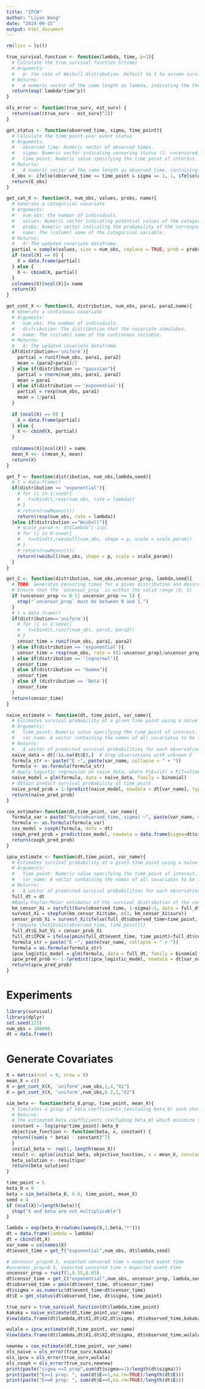 ```yaml
---
title: "IPCW"
author: "Liyan Wang"
date: "2024-09-15"
output: html_document
---
```


```r
rm(list = ls())
```

```r
true_survival_function <- function(lambda, time, p=1){
  # Calculate the true survival function S(time)
  # Arguments:
  #   p: the rate of Weibull distribution. Default to 1 to assume survival function follows exponential distribution.
  # Returns:
  #   A numeric vector of the same length as lambda, indicating the theoretical probability of survival at time
  return(exp(-lambda*time^p))
}

ols_error <- function(true_surv, est_surv) {
  return(sum((true_surv - est_surv)^2))
}
```

```r
get_status <- function(observed_time, sigma, time_point){
  # Calculate the time_point-year event status
  # Arguments:
  #   observed_time: Numeric vector of observed times.
  #   sigma: Numeric vector indicating censoring status (1: uncensored, 0: censored).
  #   time_point: Numeric value specifying the time point of interest.
  # Returns:
  #   A numeric vector of the same length as observed_time, containing the event indicator
  E_obs <- ifelse(observed_time <= time_point & sigma == 1, 1, ifelse(observed_time > time_point, 0, NA))
  return(E_obs)
}
```

```r
get_cat_X <- function(X, num_obs, values, probs, name){
  # Generate a categorical covariate
  # Arguments:
  #   num_obs: the number of individuals.
  #   values: Numeric vector indicating potential values of the categorical covariate.
  #   probs: Numeric vector indicating the probability of the corresponding value.
  #   name: The (column) name of the categorical variable.
  # Returns:
  #   X: The updated covariate dataframe.
  partial = sample(values, size = num_obs, replace = TRUE, prob = probs)
  if (ncol(X) == 0) {
    X = data.frame(partial)
  } else {
    X <- cbind(X, partial)
  }
  colnames(X)[ncol(X)]= name
  return(X)
}

get_cont_X <- function(X, distribution, num_obs, para1, para2,name){
  # Generate a continuous covariate
  # Arguments:
  #   num_obs: the number of individuals.
  #   distribution: The distribution that the covariate simulates.
  #   name: The (column) name of the continuous variable.
  # Returns:
  #   X: The updated covariate dataframe.
  if(distribution=='uniform'){
    partial = runif(num_obs, para1, para2)
    mean = (para2+para1)/2
  } else if(distribution == "gaussian"){
    partial = rnorm(num_obs, para1, para2)
    mean = para1
  } else if(distribution == 'exponential'){
    partial = rexp(num_obs, para1)
    mean = 1/para1
  }
  
  if (ncol(X) == 0) {
    X = data.frame(partial)
  } else {
    X <- cbind(X, partial)
  }
  
  colnames(X)[ncol(X)] = name
  mean_X <<- c(mean_X, mean)
  return(X)
}
```

```r
get_T <- function(distribution, num_obs,lambda,seed){
  # t = data.frame()
  if(distribution == "exponential"){
    # for (i in 1:seed){
    #   t=cbind(t,rexp(num_obs, rate = lambda))
    # }
    # return(rowMeans(t))
    return(rexp(num_obs, rate = lambda))
  }else if(distribution =="Weibull"){
    # scale_param <- dt$lambda^(-1/p)
    # for (i in 0:seed){
    #   t=cbind(t,rweibull(num_obs, shape = p, scale = scale_param))
    # }
    # return(rowMeans(t))
    return(rweibull(num_obs, shape = p, scale = scale_param))
  }
}
```

```r
get_C <- function(distribution, num_obs,uncensor_prop, lambda,seed){
  # TODO: Generates censoring times for a given distribution and desired proportion of uncensored observations.
  # Ensure that the `uncensor_prop` is within the valid range (0, 1)
  if (uncensor_prop <= 0 || uncensor_prop >= 1) {
    stop("`uncensor_prop` must be between 0 and 1.")
  }
  # t = data.frame()
  if(distribution=='uniform'){
    # for (i in 1:seed){
    #   t=cbind(t,runif(num_obs, para1, para2))
    # }
    censor_time = runif(num_obs, para1, para2)
  } else if(distribution == 'exponential'){
    censor_time = rexp(num_obs, rate = ((1-uncensor_prop)/uncensor_prop)*lambda) # this means P(T_i<C_i)=uncensored_prop
  } else if(distribution == 'lognormal'){
    censor_time 
  } else if(distribution == "Gamma"){
    censor_time 
  } else if (distribution == 'Beta'){
    censor_time 
  }
  return(censor_time)
}
```

```r
naive_estimate <- function(dt, time_point, var_name){
  # Estimates survival probability at a given time point using a naive logistic regression approach.
  # Arguments:
  #   time_point: Numeric value specifying the time point of interest.
  #   var_name: A vector containing the names of all covariates to be included in the model.
  # Returns:
  #   A vector of predicted survival probabilities for each observation at the specified time point.
  naive_data = dt[!is.na(dt$E),]  # drop observations with unknown E
  formula_str <- paste("E ~", paste(var_name, collapse = " + "))
  formula <- as.formula(formula_str)
  # Apply logistic regression on naive_data, where P(E=1|X) = P(T<=time_point|X)
  naive_model = glm(formula, data = naive_data, family = binomial)  
  # Obtain predict survival probability at time_point
  naive_pred_prob = 1-(predict(naive_model, newdata = dt[var_name], type = "response"))
  return(naive_pred_prob)
}
```

```r
cox_estimate<-function(dt,time_point, var_name){
  formula_var = paste("Surv(observed_time, sigma) ~", paste(var_name, collapse = " + "))
  formula <- as.formula(formula_var)
  cox_model = coxph(formula, data = dt)
  coxph_pred_prob = predict(cox_model, newdata = data.frame(sigma=dt$sigma,X1=dt$X1,X2=dt$X2, observed_time=rep(time_point, times=length(dt$sigma))), type="survival")
  return(coxph_pred_prob)
}
```

```r
ipcw_estimate <- function(dt,time_point, var_name){
  # Estimates survival probability at a given time point using a naive logistic regression approach with IPCW.
  # Arguments:
  #   time_point: Numeric value specifying the time point of interest.
  #   var_name: A vector containing the names of all covariates to be included in the model.
  # Returns:
  #   A vector of predicted survival probabilities for each observation at the specified time point with IPCW.
  full_dt = dt
  #Apply Kaplan-Meier estimator of the survival distribution of the censoring times
  km_censor_Xi = survfit(Surv(observed_time, 1-sigma)~1, data = full_dt)
  survest_Xi = stepfun(km_censor_Xi$time, c(1, km_censor_Xi$surv))
  censor_prob_Xi = survest_Xi(ifelse(full_dt$observed_time<time_point, full_dt$observed_time,time_point))
  # Compute \hat{G(min(observed_time, time_point))}
  full_dt$G_hat_Vi = censor_prob_Xi
  full_dt$IPCW = ifelse(pmin(full_dt$event_time, time_point)<full_dt$censor_time, 1/full_dt$G_hat_Vi, 0) # Compute weights
  formula_str = paste("E ~", paste(var_name, collapse = " + "))
  formula = as.formula(formula_str)
  ipcw_logistic_model = glm(formula, data = full_dt, family = binomial, weights = IPCW)
  ipcw_pred_prob <- 1-(predict(ipcw_logistic_model, newdata = dt[var_name], type = "response"))
  return(ipcw_pred_prob)
}
```


# Experiments
```r
library(survival)
library(dplyr)
set.seed(123)
num_obs = 100000
dt = data.frame()
```

# Generate Covariates
```r
X = matrix(ncol = 0, nrow = 0)
mean_X = c()
X = get_cont_X(X, 'uniform',num_obs,1,4,"X1")
X = get_cont_X(X, 'uniform',num_obs,0.2,1,"X2")
```

```r
sim_beta <- function(beta_0,prop, time_point, mean_X){
  # Simulates a group of beta coefficients (excluding beta_0) such that E(event time) = prop*time_point
  # Returns:
  # The estimated beta coefficients (excluding beta_0) which minimize the sum of squared
  constant = -log(prop*time_point)-beta_0
  objective_function <- function(beta, x, constant) {
  return((sum(x * beta) - constant)^2)
  }
  initial_beta <- rep(1, length(mean_X))
  result <- optim(initial_beta, objective_function, x = mean_X, constant = constant)
  beta_solution <- result$par
  return(beta_solution)
}
```

```r
time_point = 5
beta_0 = 0
beta = sim_beta(beta_0, 0.6, time_point, mean_X)
seed = 4
if (ncol(X)!=length(beta)){
  stop("X and beta are not multiplicable")
}

lambda = exp(beta_0+rowSums(sweep(X,2,beta,"*")))
dt = data.frame(lambda = lambda)
dt = cbind(dt,X)
var_name = colnames(X)
dt$event_time = get_T("exponential",num_obs, dt$lambda,seed)

# uncensor_prop>0.5, expected censored time > expected event time
#uncensor_prop>0.5, expected censored time < expected event time
uncensor_prop = runif(1,0.55,0.65)
dt$censor_time = get_C("exponential",num_obs, uncensor_prop, lambda,seed)
dt$observed_time = pmin(dt$event_time, dt$censor_time)
dt$sigma = as.numeric(dt$event_time<dt$censor_time)
dt$E = get_status(dt$observed_time, dt$sigma, time_point)

true_surv = true_survival_function(dt$lambda,time_point)
kakaka = naive_estimate(dt,time_point,var_name)
View(data.frame(dt$lambda,dt$X1,dt$X2,dt$sigma, dt$observed_time,kakaka,true_surv))

wulala = ipcw_estimate(dt,time_point, var_name)
View(data.frame(dt$lambda,dt$X1,dt$X2,dt$sigma, dt$observed_time,wulala,true_surv))

newnew = cox_estimate(dt,time_point, var_name)
ols_naive = ols_error(true_surv,kakaka)
ols_ipcw = ols_error(true_surv,wulala)
ols_coxph = ols_error(true_surv,newnew)
print(paste("sigma ==1 prop",sum(dt$sigma==1)/length(dt$sigma)))
print(paste("E==1 prop: ", sum(dt$E==1,na.rm=TRUE)/length(dt$E)))
print(paste("E==0 prop: ", sum(dt$E==0,na.rm=TRUE)/length(dt$E)))
```

